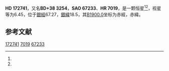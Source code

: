 {{Starbox begin
| name = HD 172741
}}
{{Starbox observe
| epoch = [[J2000.0|J2000.0]]
| constell = {{星座名待查}}<ref name=SIMBAD>{{cite web
 | url=http://simbad.u-strasbg.fr/simbad/sim-id?Ident=HR+7019
 | title =Pulsating variable Star
 | publisher=Centre de Données astronomiques de Strasbourg
 | work=SIMBAD
 | accessdate=2012-07-13}}</ref><ref name=DATA>{{cite web
 | url=http://vizier.u-strasbg.fr/viz-bin/VizieR-5?-out.add=.&-source=5050&-corr=PK=HR&-out.max=9999&HR=7019
 | title=VizieR Detailed Page
 | accessdate=2012-07-13
 | archive-date=2016-03-05
 | archive-url=https://web.archive.org/web/20160305004215/http://vizier.u-strasbg.fr/viz-bin/VizieR-5?-out.add=.&-source=5050&-corr=PK=HR&-out.max=9999&HR=7019
 | dead-url=no
 }}</ref>
| 星官 = 
| ra = {{RA|18|40|12.2}}<ref name=SIMBAD /><ref name=DATA />
| dec = {{DEC|+38|22|2}}<ref name=SIMBAD /><ref name=DATA />
| appmag_v = 6.45<ref name=SIMBAD /><ref name=DATA />
}}
{{Starbox character
| class = A6m<ref name=SIMBAD /><ref name=DATA />
| b-v = 0.21<ref name=SIMBAD /><ref name=DATA />
| u-b = 0.14<ref name=SIMBAD /><ref name=DATA />
| r-i = 0.09<ref name=SIMBAD /><ref name=DATA />
| variable = 
}}
{{Starbox astrometry
| radial_v = 0.14
| prop_mo_ra = 17
| parallax = 
| p_error = 
}}
{{Starbox catalog
| names =BD+38 3254，[[SAO星表|SAO]] 67233，[[HD星表|HD]] 172741，[[HR星表|HR]] 7019}}
{{Starbox reference |Simbad=HR+7019}}
{{Starbox end}}

'''HD 172741'''，又名'''BD+38 3254'''，'''SAO 67233'''、'''HR 7019'''，是一颗恒星<ref name=SIMBAD /><ref name=DATA />，视星等为6.45，位于[[銀道座標系|銀經]]67.27，[[銀道座標系|銀緯]]18.5，其[[B1900.0|B1900.0]]坐标为赤經{{RA|18|36|48.7}}，赤緯{{DEC|+38|18.5|26}}。

== 参考文献 ==
{{reflist}}

{{star-stub}}

[[Category:HD和HDE天體|172741]]
[[Category:HR天體|7019]]
[[Category:SAO天體|67233]]